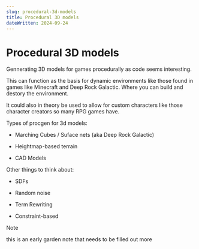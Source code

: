 ```yaml
---
slug: procedural-3d-models
title: Procedural 3D models
dateWritten: 2024-09-24
---
```


# Procedural 3D models

Gennerating 3D models for games procedurally as code seems interesting.

This can function as the basis for dynamic environments like those found in games like Minecraft and Deep Rock Galactic.
Where you can build and destory the environment.

It could also in theory be used to allow for custom characters like those character creators so many RPG games have.

Types of procgen for 3d models:

  - Marching Cubes / Suface nets (aka Deep Rock Galactic)

  - Heightmap-based terrain

  - CAD Models

Other things to think about:

  - SDFs

  - Random noise

  - Term Rewriting

  - Constraint-based

> [!NOTE]
> this is an early garden note that needs to be filled out more
